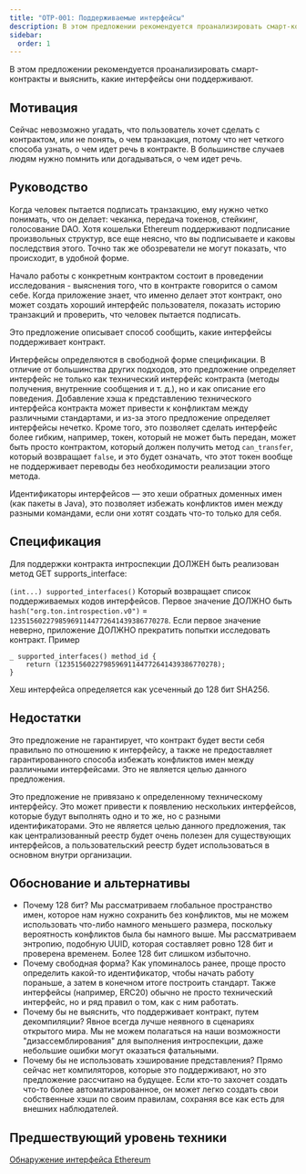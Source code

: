 ```yaml
---
title: "OTP-001: Поддерживаемые интерфейсы"
description: В этом предложении рекомендуется проанализировать смарт-контракты и выяснить, какие интерфейсы они поддерживают
sidebar:
  order: 1
---
```


В этом предложении рекомендуется проанализировать смарт-контракты и выяснить, какие интерфейсы они поддерживают.

## Мотивация

Сейчас невозможно угадать, что пользователь хочет сделать с контрактом, или не понять, о чем транзакция, потому что нет четкого способа узнать, о чем идет речь в контракте. В большинстве случаев людям нужно помнить или догадываться, о чем идет речь.

## Руководство

Когда человек пытается подписать транзакцию, ему нужно четко понимать, что он делает: чеканка, передача токенов, стейкинг, голосование DAO. Хотя кошельки Ethereum поддерживают подписание произвольных структур, все еще неясно, что вы подписываете и каковы последствия этого. Точно так же обозреватели не могут показать, что происходит, в удобной форме.

Начало работы с конкретным контрактом состоит в проведении исследования - выяснения того, что в контракте говорится о самом себе. Когда приложение знает, что именно делает этот контракт, оно может создать хороший интерфейс пользователя, показать историю транзакций и проверить, что человек пытается подписать.

Это предложение описывает способ сообщить, какие интерфейсы поддерживает контракт.

Интерфейсы определяются в свободной форме спецификации. В отличие от большинства других подходов, это предложение определяет интерфейс не только как технический интерфейс контракта (методы получения, внутренние сообщения и т. д.), но и как описание его поведения. Добавление хэша к представлению технического интерфейса контракта может привести к конфликтам между различными стандартами, и из-за этого предложение определяет интерфейсы нечетко. Кроме того, это позволяет сделать интерфейс более гибким, например, токен, который не может быть передан, может быть просто контрактом, который должен получить метод `can_transfer`, который возвращает `false`, и это будет означать, что этот токен вообще не поддерживает переводы без необходимости реализации этого метода.

Идентификаторы интерфейсов — это хеши обратных доменных имен (как пакеты в Java), это позволяет избежать конфликтов имен между разными командами, если они хотят создать что-то только для себя.

## Спецификация

Для поддержки контракта интроспекции ДОЛЖЕН быть реализован метод GET supports_interface:

`(int...) supported_interfaces()`
Который возвращает список поддерживаемых кодов интерфейсов. Первое значение ДОЛЖНО быть `hash("org.ton.introspection.v0")` = `123515602279859691144772641439386770278`.
Если первое значение неверно, приложение ДОЛЖНО прекратить попытки исследовать контракт.
Пример

```func
_ supported_interfaces() method_id {
    return (123515602279859691144772641439386770278);
}
```

Хеш интерфейса определяется как усеченный до 128 бит SHA256.

## Недостатки

Это предложение не гарантирует, что контракт будет вести себя правильно по отношению к интерфейсу, а также не предоставляет гарантированного способа избежать конфликтов имен между различными интерфейсами. Это не является целью данного предложения.

Это предложение не привязано к определенному техническому интерфейсу. Это может привести к появлению нескольких интерфейсов, которые будут выполнять одно и то же, но с разными идентификаторами. Это не является целью данного предложения, так как централизованный реестр будет очень полезен для существующих интерфейсов, а пользовательский реестр будет использоваться в основном внутри организации.

## Обоснование и альтернативы

- Почему 128 бит? Мы рассматриваем глобальное пространство имен, которое нам нужно сохранить без конфликтов, мы не можем использовать что-либо намного меньшего размера, поскольку вероятность конфликтов была бы намного выше. Мы рассматриваем энтропию, подобную UUID, которая составляет ровно 128 бит и проверена временем. Более 128 бит слишком избыточно.
- Почему свободная форма? Как упоминалось ранее, проще просто определить какой-то идентификатор, чтобы начать работу пораньше, а затем в конечном итоге построить стандарт. Также интерфейсы (например, ERC20) обычно не просто технический интерфейс, но и ряд правил о том, как с ним работать.
- Почему бы не выяснить, что поддерживает контракт, путем декомпиляции? Явное всегда лучше неявного в сценариях открытого мира. Мы не можем полагаться на наши возможности "дизассемблирования" для выполнения интроспекции, даже небольшие ошибки могут оказаться фатальными.
- Почему бы не использовать хэширование представления? Прямо сейчас нет компиляторов, которые это поддерживают, но это предложение рассчитано на будущее. Если кто-то захочет создать что-то более автоматизированное, он может легко создать свои собственные хэши по своим правилам, сохраняя все как есть для внешних наблюдателей.

## Предшествующий уровень техники

[Обнаружение интерфейса Ethereum](https://eips.ethereum.org/EIPS/eip-165)
